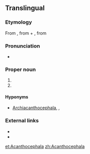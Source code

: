 ==Translingual==

===Etymology===
From {{etyl|NL.}} {{term|acanth|lang=la}}, from {{etyl|grc|mul}} {{term|ἄκανθος||thorn|tr=akanthos|lang=grc|sc=polytonic}} + {{etyl|NL.}} {{term|cephala|lang=la}}, from {{etyl|grc}} {{term|κεφαλή||head|tr=kephalē|lang=grc|sc=polytonic}}

===Pronunciation===
* {{a|US}} {{IPA|/ə.ˌkæn.θə.ˈsɛf.ə.lə/|/ə.ˌkænt.θə.ˈsɛf.ə.lə/|/ə.ˌkæn.θoʊ.ˈsɛf.ə.lə/|lang=mul}}

===Proper noun===
{{head|mul|proper noun}}

# {{taxon|phylum|superphylum|Protostomia|[[intestinal]] worms, having the [[proboscis]] armed with [[recurved]] spines}}
# {{taxon|genus|family|Coreidae|leaf-footed [[bug]]s}}

====Hyponyms====
* {{sense|phylum}} [[Archiacanthocephala]], ''{{taxlink|Eoacanthocephala|class}}, {{taxlink|Palaeacanthocephala|class}}''

===External links===
* {{pedialite}}
* {{specieslite}}

[[et:Acanthocephala]]
[[zh:Acanthocephala]]